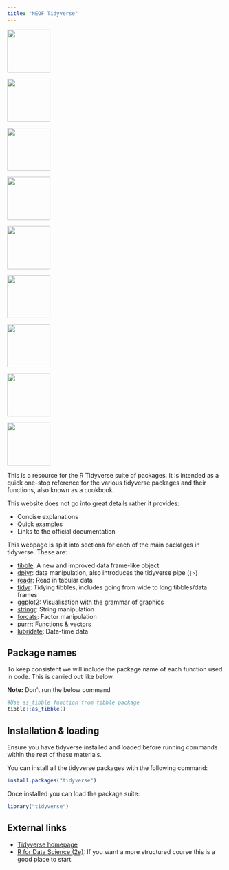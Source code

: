 ```yaml
---
title: "NEOF Tidyverse"
---
```


<div class="hexrowtop">
  <p><a href="tibble/tibble.qmd">
  <img src="images/tibble.png" width="100px">
  </a></p>
  
  <p><a href="dplyr/dplyr.qmd">
  <img src="images/dplyr.png" width="100px">
  </a></p>
  
  <p><a href="readr/readr.qmd">
  <img src="images/readr.png" width="100px" class="hexcollast">
  </a></p>
</div>

<div class="hexrowmid">
  <p><a href="tidyr/tidyr.qmd">
  <img src="images/tidyr.png" width="100px">
  </a></p>
  
  <p><a href="ggplot2/ggplot2.qmd">
  <img src="images/ggplot2.png" width="100px">
  </a></p>
  
  <p><a href="stringr/stringr.qmd">
  <img src="images/stringr.png" width="100px" class="hexcollast">
  </a></p>
</div>

<div class="hexrowbottom">
  <p><a href="forcats/forcats.qmd">
  <img src="images/forcats.png" width="100px">
  </a></p>
  
  <p><a href="purrr/purrr.qmd">
  <img src="images/purrr.png" width="100px">
  </a></p>
  
  <p><a href="lubridate/lubridate.qmd">
  <img src="images/lubridate.png" width="100px" class="hexcollast">
  </a></p>
</div>

This is a resource for the R Tidyverse suite of packages.
It is intended as a quick one-stop reference for the various tidyverse packages and their functions, also known as a cookbook.

This website does not go into great details rather it provides:

- Concise explanations
- Quick examples
- Links to the official documentation

This webpage is split into sections for each of the main packages in tidyverse.
These are:

- [tibble](/tibble/tibble.qmd): A new and improved data frame-like object
- [dplyr](/dplyr/dplyr.qmd): data manipulation, also introduces the tidyverse pipe (`|>`)
- [readr](/readr/readr.qmd): Read in tabular data
- [tidyr](/tidyr/tidyr.qmd): Tidying tibbles, includes going from wide to long tibbles/data frames
- [ggplot2](/ggplot2/ggplot2.qmd): Visualisation with the grammar of graphics
- [stringr](/stringr/stringr.qmd): String manipulation
- [forcats](/forcats/forcats.qmd): Factor manipulation
- [purrr](/purrr/purrr.qmd): Functions & vectors
- [lubridate](/lubridate/lubridate.qmd): Data-time data

## Package names

To keep consistent we will include the package name of each function used in code.
This is carried out like below.

__Note:__ Don't run the below command

```r
#Use as_tibble function from tibble package
tibble::as_tibble()
```

## Installation & loading

Ensure you have tidyverse installed and loaded before running commands within the rest of these materials.

You can install all the tidyverse packages with the following command:

```r
install.packages("tidyverse")
```

Once installed you can load the package suite:

```r
library("tidyverse")
```


## External links

- [Tidyverse homepage](https://www.tidyverse.org/)
- [R for Data Science (2e)](https://r4ds.hadley.nz/): If you want a more structured course this is a good place to start.